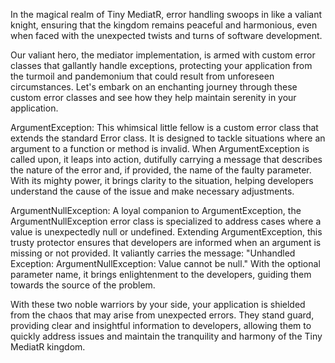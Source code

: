 In the magical realm of Tiny MediatR, error handling swoops in like a valiant knight, ensuring that the kingdom remains peaceful and harmonious, even when faced with the unexpected twists and turns of software development.

Our valiant hero, the mediator implementation, is armed with custom error classes that gallantly handle exceptions, protecting your application from the turmoil and pandemonium that could result from unforeseen circumstances. Let's embark on an enchanting journey through these custom error classes and see how they help maintain serenity in your application.

ArgumentException: This whimsical little fellow is a custom error class that extends the standard Error class. It is designed to tackle situations where an argument to a function or method is invalid. When ArgumentException is called upon, it leaps into action, dutifully carrying a message that describes the nature of the error and, if provided, the name of the faulty parameter. With its mighty power, it brings clarity to the situation, helping developers understand the cause of the issue and make necessary adjustments.

ArgumentNullException: A loyal companion to ArgumentException, the ArgumentNullException error class is specialized to address cases where a value is unexpectedly null or undefined. Extending ArgumentException, this trusty protector ensures that developers are informed when an argument is missing or not provided. It valiantly carries the message: "Unhandled Exception: ArgumentNullException: Value cannot be null." With the optional parameter name, it brings enlightenment to the developers, guiding them towards the source of the problem.

With these two noble warriors by your side, your application is shielded from the chaos that may arise from unexpected errors. They stand guard, providing clear and insightful information to developers, allowing them to quickly address issues and maintain the tranquility and harmony of the Tiny MediatR kingdom.

